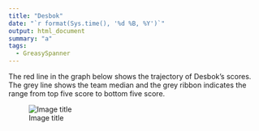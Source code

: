 ```yaml
---
title: "Desbok"
date: "`r format(Sys.time(), '%d %B, %Y')`"
output: html_document
summary: "a"
tags:
  - GreasySpanner
---
```


The red line in the graph below shows the trajectory of Desbok's scores. The grey line shows the team median and the grey ribbon indicates the range from top five score to bottom five score.

![Image title](Desbok.jpg)
